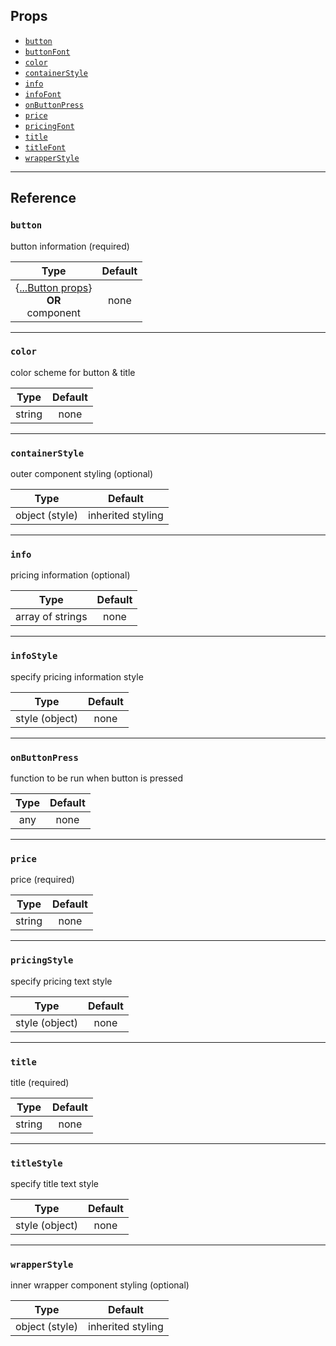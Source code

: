 ## Props

- [`button`](#button)
- [`buttonFont`](#buttonfont)
- [`color`](#color)
- [`containerStyle`](#containerstyle)
- [`info`](#info)
- [`infoFont`](#infofont)
- [`onButtonPress`](#onbuttonpress)
- [`price`](#price)
- [`pricingFont`](#pricingfont)
- [`title`](#title)
- [`titleFont`](#titlefont)
- [`wrapperStyle`](#wrapperstyle)

---

## Reference

### `button`

button information (required)

|                              Type                              | Default |
| :------------------------------------------------------------: | :-----: |
| {[...Button props](button.md#props)}<br/>**OR**<br/> component |  none   |

---

### `color`

color scheme for button & title

|  Type  | Default |
| :----: | :-----: |
| string |  none   |

---

### `containerStyle`

outer component styling (optional)

|      Type      |      Default      |
| :------------: | :---------------: |
| object (style) | inherited styling |

---

### `info`

pricing information (optional)

|       Type       | Default |
| :--------------: | :-----: |
| array of strings |  none   |

---

### `infoStyle`

specify pricing information style

|      Type      | Default |
| :------------: | :-----: |
| style (object) |  none   |

---

### `onButtonPress`

function to be run when button is pressed

| Type | Default |
| :--: | :-----: |
| any  |  none   |

---

### `price`

price (required)

|  Type  | Default |
| :----: | :-----: |
| string |  none   |

---

### `pricingStyle`

specify pricing text style

|      Type      | Default |
| :------------: | :-----: |
| style (object) |  none   |

---

### `title`

title (required)

|  Type  | Default |
| :----: | :-----: |
| string |  none   |

---

### `titleStyle`

specify title text style

|      Type      | Default |
| :------------: | :-----: |
| style (object) |  none   |

---

### `wrapperStyle`

inner wrapper component styling (optional)

|      Type      |      Default      |
| :------------: | :---------------: |
| object (style) | inherited styling |
